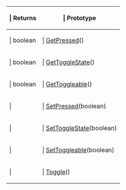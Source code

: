 {{Lua/Table_Prefix}}
{| {{Lua/Table_Header}}
!{{Lua/Column_Style/Returns_List}} | Returns
!{{Lua/Column_Style/Prototype_List}} | Prototype
|-
|{{Lua/Cell_Style/Returns_List}} | boolean
|{{Lua/Cell_Style/Prototype_List}} | [[Lua/Client/Button/Functions/GetPressed|GetPressed]]()
|-
|{{Lua/Cell_Style/Returns_List}} | boolean
|{{Lua/Cell_Style/Prototype_List}} | [[Lua/Client/Button/Functions/GetToggleState|GetToggleState]]()
|-
|{{Lua/Cell_Style/Returns_List}} | boolean
|{{Lua/Cell_Style/Prototype_List}} | [[Lua/Client/Button/Functions/GetToggleable|GetToggleable]]()
|-
|{{Lua/Cell_Style/Returns_List}} | 
|{{Lua/Cell_Style/Prototype_List}} | [[Lua/Client/Button/Functions/SetPressed|SetPressed]](boolean)
|-
|{{Lua/Cell_Style/Returns_List}} | 
|{{Lua/Cell_Style/Prototype_List}} | [[Lua/Client/Button/Functions/SetToggleState|SetToggleState]](boolean)
|-
|{{Lua/Cell_Style/Returns_List}} | 
|{{Lua/Cell_Style/Prototype_List}} | [[Lua/Client/Button/Functions/SetToggleable|SetToggleable]](boolean)
|-
|{{Lua/Cell_Style/Returns_List}} | 
|{{Lua/Cell_Style/Prototype_List}} | [[Lua/Client/Button/Functions/Toggle|Toggle]]()
|} {{Lua/Table_Suffix}}